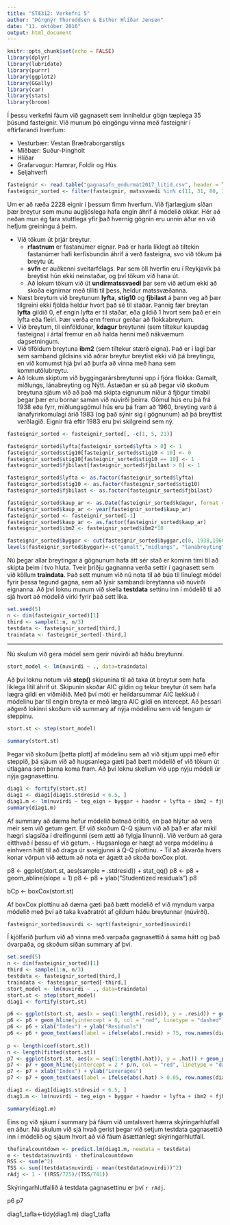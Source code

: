 ```yaml
---
title: "STÆ312: Verkefni 5"
author: "Þórgnýr Thoroddsen & Esther Hlíðar Jensen"
date: "11. október 2016"
output: html_document
---
```


```r
knitr::opts_chunk$set(echo = FALSE)
library(dplyr)
library(lubridate)
library(purrr)
library(ggplot2)
library(GGally)
library(car)
library(stats)
library(broom)
```

Í þessu verkefni fáum við gagnasett sem inniheldur gögn tæplega 35 þúsund fasteignir. Við munum þó eingöngu vinna með fasteignir í eftirfarandi hverfum:

  * Vesturbær: Vestan Bræðraborgarstígs
  * Miðbær: Suður-Þingholt
  * Hlíðar
  * Grafarvogur: Hamrar, Foldir og Hús
  * Seljahverfi
  
```r
fasteignir <- read.table("gagnasafn_endurmat2017_litid.csv", header = T, sep = ",", fileEncoding = "latin1")
fasteignir_sorted <- filter(fasteignir, matssvaedi %in% c(11, 31, 80, 120, 150))
```
  
Um er að ræða 2228 eignir í þessum fimm hverfum. Við fjarlægjum síðan þær breytur sem munu augljóslega hafa engin áhrif á módelið okkar. Hér að neðan mun ég fara stuttlega yfir það hvernig gögnin eru unnin áður en við hefjum greiningu á þeim.

  * Við tökum út þrjár breytur.
    + **rfastnum** er fastanúmer eignar. Það er harla líklegt að tiltekin fastanúmer hafi kerfisbundin áhrif á verð fasteigna, svo við tökum þá breytu út.  
    + **svfn** er auðkenni sveitarfélags. Þar sem öll hverfin eru í Reykjavík þá breytist hún ekki neinstaðar, og því tökum við hana út.  
    + Að lokum tökum við út **undirmatssvaedi** þar sem við ætlum ekki að skoða eignirnar með tilliti til þess, heldur matssvæðanna.
  + Næst breytum við breytunum **lyfta**, **stig10** og **fjbilast** á þann veg að þær tilgreini ekki fjölda heldur hvort það sé til staðar. Þannig fær breytan **lyfta** gildið 0, ef engin lyfta er til staðar, eða gildið 1 hvort sem það er ein lyfta eða fleiri. Þær verða enn fremur gerðar að flokkabreytum.
  + Við breytum, til einföldunar, **kdagur** breytunni (sem tiltekur kaupdag fasteigna) í ártal fremur en að halda henni með nákvæmum dagsetningum. 
  + Við tíföldum breytuna **ibm2** (sem tiltekur stærð eigna). Það er í lagi þar sem samband gildisins við aðrar breytur breytist ekki við þá breytingu, en við komumst hjá því að þurfa að vinna með hana sem kommutölubreytu.
  + Að lokum skiptum við byggingarársbreytunni upp í fjóra flokka: Gamalt, miðlungs, lánabreyting og Nýtt. Ástæðan er sú að þegar við skoðum breytuna sjáum við að það má skipta eignunum niður á fjögur tímabil þegar þær eru bornar saman við núvirði þeirra. Gömul hús eru þá frá 1938 eða fyrr, miðlungsgömul hús eru þá fram að 1960, breyting varð á lánafyrirkomulagi árið 1983 (og það sýnir sig í gögnunum) að þá breyttist verðlagið. Eignir frá eftir 1983 eru því skilgreind sem ný.

```r
fasteignir_sorted <- fasteignir_sorted[, -c(1, 5, 21)]

fasteignir_sorted$lyfta[fasteignir_sorted$lyfta > 0] <- 1
fasteignir_sorted$stig10[fasteignir_sorted$stig10 < 10] <- 0
fasteignir_sorted$stig10[fasteignir_sorted$stig10 == 10] <- 1
fasteignir_sorted$fjbilast[fasteignir_sorted$fjbilast > 0] <- 1

fasteignir_sorted$lyfta <- as.factor(fasteignir_sorted$lyfta)
fasteignir_sorted$stig10 <- as.factor(fasteignir_sorted$stig10)
fasteignir_sorted$fjbilast <- as.factor(fasteignir_sorted$fjbilast)

fasteignir_sorted$kaup_ar <- as.Date(fasteignir_sorted$kdagur, format = "%Y-%m-%d")
fasteignir_sorted$kaup_ar <- year(fasteignir_sorted$kaup_ar)
fasteignir_sorted <- fasteignir_sorted[-1]
fasteignir_sorted$kaup_ar <- as.factor(fasteignir_sorted$kaup_ar)
fasteignir_sorted$ibm2 <- fasteignir_sorted$ibm2*10

fasteignir_sorted$byggar <- cut(fasteignir_sorted$byggar,c(0, 1938,1960,1983, 2016), right=F)
levels(fasteignir_sorted$byggar)<-c("gamalt","midlungs", "lanabreyting", "nytt")
```

Nú þegar allar breytingar á gögnunum hafa átt sér stað er kominn tími til að skipta þeim í tvo hluta. Tveir þriðju gagnanna verða settir í gagnasett sem við köllum **traindata**. Það sett munum við nú nota til að búa til línulegt módel fyrir þessa tegund gagna, sem að lýsir sambandi breytanna við núvirði eignanna. Að því loknu munum við skella **testdata** settinu inn í módelið til að sjá hvort að módelið virki fyrir það sett líka.

```r
set.seed(5)
n <- dim(fasteignir_sorted)[1]
third <- sample(1:n, n/3)
testdata <- fasteignir_sorted[third,]
traindata <- fasteignir_sorted[-third,]
```
----

Nú skulum við gera módel sem gerir núvirði að háðu breytunni.

```r
stort_model <- lm(nuvirdi ~ ., data=traindata)
```

Að því loknu notum við **step()** skipunina til að taka út breytur sem hafa líklega lítil áhrif út. Skipunin skoðar AIC gildin og tekur breytur út sem hafa lægra gildi en viðmiðið. Með því móti er heildarsummar AIC lækkuð í módelinu þar til engin breyta er með lægra AIC gildi en intercept. Að þessari aðgerð lokinni skoðum við summary af nýja módelinu sem við fengum úr steppinu.

```r
stort.st <- step(stort_model)
```

```r
summary(stort.st)
```

Þegar við skoðum [þetta plott] af módelinu sem að við sitjum uppi með eftir steppið, þá sjáum við að hugsanlega gæti það bætt módelið ef við tökum út útlagana sem þarna koma fram. Að því loknu skellum við upp nýju módeli úr nýja gagnasettinu.

```r
diag1 <- fortify(stort.st)
diag1 <- diag1[diag1$.stdresid < 6.5, ]
diag1.m <- lm(nuvirdi ~ teg_eign + byggar + haednr + lyfta + ibm2 + fjhaed + fjbilast + fjsturt + fjklos + fjstof + matssvaedi + ibteg + kaup_ar, data = diag1)
summary(diag1.m)
```

Af summary að dæma hefur módelið batnað örlítið, en það hlýtur að vera meir sem við getum gert. Ef við skoðum Q-Q sjáum við að það er afar mikil hægri slagsíða í dreifingunni (sem ætti að fylgja línunni). Við verðum að gera eitthvað í þessu ef við getum. - Hugsanlega er hægt að verpa módelinu á einhvern hátt til að draga úr sveigjunni á Q-Q plottinu. - Til að ákvarða hvers konar vörpun við ættum að nota er ágætt að skoða boxCox plot.

p8 <- ggplot(stort.st, aes(sample = .stdresid)) + stat_qq()
p8 <- p8 + geom_abline(slope = 1)
p8 <- p8 + ylab("Studentized residuals")
p8

bCp <- boxCox(stort.st)

Af boxCox plottinu að dæma gæti það bætt módelið ef við myndum varpa módelið með því að taka kvaðratrót af gildum háðu breytunnar (núvirði).

```r
fasteignir_sorted$nuvirdi <- sqrt(fasteignir_sorted$nuvirdi)
```

Í kjölfarið þurfum við að vinna með varpaða gagnasettið á sama hátt og það óvarpaða, og skoðum síðan summary af því.

```r
set.seed(5)
n <- dim(fasteignir_sorted)[1]
third <- sample(1:n, n/3)
testdata <- fasteignir_sorted[third,]
traindata <- fasteignir_sorted[-third,]
stort_model <- lm(nuvirdi ~ ., data=traindata)
stort.st <- step(stort_model)
diag1 <- fortify(stort.st)

p6 <- ggplot(stort.st, aes(x = seq(1:length(.resid)), y = .resid)) + geom_point()
p6 <- p6 + geom_hline(yintercept = 0, col = "red", linetype = "dashed")
p6 <- p6 + xlab("Index") + ylab("Residuals")
p6 <- p6 + geom_text(aes(label = ifelse(abs(.resid) > 75, row.names(diag1), "")), hjust = -0.2)
  
p <- length(coef(stort.st))
n <- length(fitted(stort.st))
p7 <- ggplot(stort.st, aes(x = seq(1:length(.hat)), y = .hat)) + geom_point()
p7 <- p7 + geom_hline(yintercept = 2 * p/n, col = "red", linetype = "dashed")
p7 <- p7 + xlab("Index") + ylab("Leverages")
p7 <- p7 + geom_text(aes(label = ifelse(abs(.hat) > 0.05, row.names(diag1), "")), hjust = -0.3)

diag1 <- diag1[diag1$.stdresid < 6.5, ]
diag1.m <- lm(nuvirdi ~ teg_eign + byggar + haednr + lyfta + ibm2 + fjhaed + fjbilast + fjbkar + fjstof + matssvaedi + ibteg + kaup_ar, data = diag1)
```

```r
summary(diag1.m)
```

Eins og við sjáum í summary þá fáum við umtalsvert hærra skýringarhlutfall en áður. Nú skulum við sjá hvað gerist þegar við setjum testdata gagnasettið inn í módelið og sjáum hvort að við fáum ásættanlegt skýringarhlutfall.

```r
thefinalcountdown <- predict.lm(diag1.m, newdata = testdata)
e <- testdata$nuvirdi - thefinalcountdown
RSS <- sum(e^2)
TSS <- sum((testdata$nuvirdi - mean(testdata$nuvirdi))^2)
rAdj <- 1 - ((RSS/725)/(TSS/741))
```

Skýringarhlutfallið á testdata gagnasettinu er því `r rAdj`.
  





p6
p7


diag1_tafla<-tidy(diag1.m)
diag1_tafla
  
